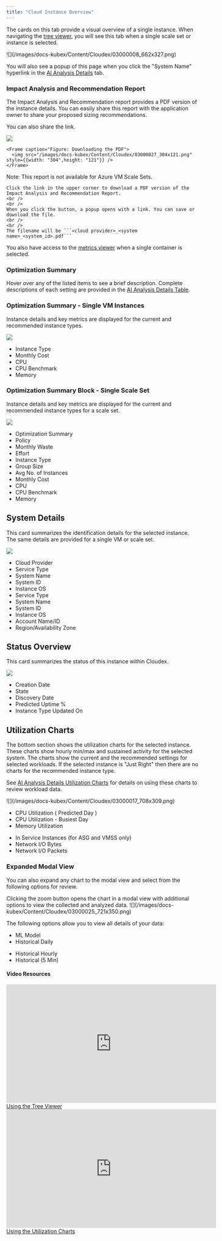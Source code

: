```yaml
---
title: "Cloud Instance Overview"
---
```


The cards on this tab provide a visual overview of a single instance. When navigating the [tree viewer](/docs-kubex/Content/Kubex/Using_the_Tree_Viewer), you will see this tab when a single scale set or instance is selected.


<Frame caption="Figure: Locating the Overview Tab">
![](/images/docs-kubex/Content/Cloudex/03000008_662x327.png)
</Frame>


You will also see a popup of this page when you click the "System Name" hyperlink in the [AI Analysis Details](/docs-kubex/Content/Kubex/AI_Analysis_Details_Table#hyperlink) tab.

### Impact Analysis and Recommendation Report

The Impact Analysis and Recommendation report provides a PDF version of the instance details. You can easily share this report with the application owner to share your proposed sizing recommendations. 

You can also share the link.

<div style={{ width: "100%", display:"flex", flexDirection:"row", alignItems:"center", gap: "6px" }}>
  <div>
    <Frame caption="Figure: Generating the Report">
    <img src="/images/docs-kubex/Content/Cloudex/03000026_304x121.png" style={{width: "304",height: "121"}} />
    </Frame>

    <Frame caption="Figure: Downloading the PDF">
      <img src="/images/docs-kubex/Content/Cloudex/03000027_304x121.png" style={{width: "304",height: "121"}} />
    </Frame>
  </div>

  <div>
    <Note>
    Note:  This report is not available for Azure VM Scale Sets.
    </Note>

    Click the link in the upper corner to download a PDF version of the Impact Analysis and Recommendation Report.
    <br />
    <br />
    When you click the button, a popup opens with a link. You can save or download the file.
    <br />
    <br />
    The filename will be ```<cloud provider>_<system name>_<system_id>.pdf```
  </div>
</div>

You also have access to the [metrics viewer](/docs-kubex/Content/Kubex/Metrics_Viewer_Tab) when a single container is selected.

### Optimization Summary

Hover over any of the listed items to see a brief description. Complete descriptions of each setting are provided in the [AI Analysis Details Table](/docs-kubex/Content/Cloudex/AI_Analysis_Details_Table-Cloud).

### Optimization Summary - Single VM Instances

Instance details and key metrics are displayed for the current and recommended instance types.


<div style={{ width: "100%", display:"flex", flexDirection:"row", alignItems:"center" }}>
  <Frame caption="Figure: Optimization Summary - Single VM Instance">
    <img src="/images/docs-kubex/Content/Cloudex/03000014_627x351.png" style={{width: "304",height: "121"}} />
  </Frame>
  <ul style={{width: "50%"}}>
    <li>
      <Tooltip tip="The current instance type, based on data collection and the recommended instance type based on the Densify analysis.">Instance Type</Tooltip>
    </li>
    <li>
      <Tooltip tip="This is the per instance cost per month, for the current instance type, corresponding to the listed Catalog Instance type for on-demand usage. The second column contains the same value, for the recommended instance type.">
      Monthly Cost
      </Tooltip>
    </li>
    <li>
      <Tooltip tip="The current CPU allocation, based on data collection and the recommended value based on the Densify analysis.">CPU</Tooltip>
    </li>
    <li>
      <Tooltip tip="The CPU benchmark for the current instance type and for the recommended instance type.">CPU Benchmark</Tooltip>
    </li>
    <li>
      <Tooltip tip="The current memory allocation, based on data collection and the recommended value based on the Densify analysis.">Memory</Tooltip>
    </li>
  </ul>
</div>




### Optimization Summary Block - Single Scale Set

Instance details and key metrics are displayed for the current and recommended instance types for a scale set.



<div style={{ width: "100%", display:"flex", flexDirection:"row", alignItems:"center" }}>
  <Frame caption="Figure: Optimization Summary - Single Instance">
    <img src="/images/docs-kubex/Content/Cloudex/03000010_627x351.png" style={{width: "304",height: "121"}} />
  </Frame>
  <ul style={{width: "50%"}}>
    <li>
      <Tooltip tip="The specified optimization type of this instance.  i.e. Downsize, Upsize, etc.">
      Optimization Summary
      </Tooltip>
    </li>
    <li>
      <Tooltip tip="The policy used to analyze the data and generate the recommendations">
      Policy
      </Tooltip>
    </li>
    <li>
      <Tooltip tip="Calculated as: (current estimated cost - recommended estimated cost).">
      Monthly Waste
      </Tooltip>
    </li>
    <li>
      <Tooltip tip="The effort required to investigate and implement this recommendation.">
      Effort
      </Tooltip>
    </li>
    <li>
      <Tooltip tip="The current instance type, based on data collection and the recommended instance type based on the Densify analysis.">
      Instance Type
      </Tooltip>
    </li>
    <li>
      <Tooltip tip="The current and recommended number of instances for the selected scale group.">
      Group Size
      </Tooltip>
    </li>
    <li>
      <Tooltip tip="The average instance count when the scale group is running for the current and recommended ASG.">
      Avg No. of Instances
      </Tooltip>
    </li>
    <li>
      <Tooltip tip="This is the per instance cost per month, for the current instance type, corresponding to the listed Catalog Instance type for on-demand usage. The second column contains the same value, for the recommended instance type.">
      Monthly Cost
      </Tooltip>
    </li>
    <li>
      <Tooltip tip="The current CPU allocation, based on data collection and the recommended value based on the Densify analysis.">
      CPU
      </Tooltip>
    </li>
    <li>
      <Tooltip tip="The CPU benchmark for the current instance type and for the recommended instance type.">
      CPU Benchmark
      </Tooltip>
    </li>
    <li>
      <Tooltip tip="The current memory allocation, based on data collection and the recommended value based on the Densify analysis.">
      Memory
      </Tooltip>
    </li>
  </ul>
</div>



## System Details

This card summarizes the identification details for the selected instance. The same details are provided for a single VM or scale set.


<div style={{ width: "100%", display:"flex", flexDirection:"row", alignItems:"center" }}>
  <Frame caption="Figure: System Details">
    <img src="/images/docs-kubex/Content/Cloudex/03000015.png" style={{width: "304",height: "121"}} />
  </Frame>

<ul style={{width: "50%"}}>
  <li>
    <Tooltip tip="The name of the public cloud provider.">
    Cloud Provider
    </Tooltip>
  </li>
  <li>
    <Tooltip tip="The type of service being analyzed. One of the following:
    *AWS EC2, RDS and ASGs
    *Azure VM and VM Scale Sets
    *GCP Compute Instances
    Not all service types are supported.">
    Service Type
    </Tooltip>
  </li>
  <li>
    <Tooltip tip="The name of the selected system.">
    System Name
    </Tooltip>
  </li>
  <li>
    <Tooltip tip="A unique key assigned by the public cloud vendors to identify this instance. This value is not the same as the Entity ID which is a Densify ID.">
    System ID
    </Tooltip>
  </li>
  <li>
    <Tooltip tip="The operating system running on this instance.">
    Instance OS
    </Tooltip>
  </li>
  <li>
    <Tooltip tip="The type of service being analyzed. One of the following:
    *AWS EC2, RDS and ASGs
    *Azure VM and VM Scale Sets
    *GCP Compute Instances
    Not all service types are supported.">
    Service Type
    </Tooltip>
  </li>
  <li>
    <Tooltip tip="The name of the selected system.">
    System Name
    </Tooltip>
  </li>
  <li>
    <Tooltip tip="A unique key assigned by the public cloud vendors to identify this instance. This value is not the same as the Entity ID which is a Densify ID.">
    System ID
    </Tooltip>
  </li>
  <li>
    <Tooltip tip="The operating system running on this instance.">
    Instance OS
    </Tooltip>
  </li>
  <li>
    <Tooltip tip="One of Account Name or Account ID:
    * Account Name - The instance's parent account, corresponding to: AWS Linked Account, Azure Subscription or GCP Project.
    * Account ID - A unique key assigned by the public cloud vendors to identify the account.">
    Account Name/ID
    </Tooltip>
  </li>
  <li>
    <Tooltip tip="The region, in which this instance is located, or the availability zone that corresponds to a geographic region.">
    Region/Availability Zone
    </Tooltip>
  </li>
</ul>
</div>

## Status Overview

This card summarizes the status of this instance within Cloudex.

<div style={{ width: "100%", display:"flex", flexDirection:"row", alignItems:"center" }}>
  <Frame caption="Figure: Status Overview">
    <img src="/images/docs-kubex/Content/Cloudex/03000016_491x208.png" style={{width: "304",height: "121"}} />
  </Frame>
<ul style={{width: "50%"}}>
  <li>
    <Tooltip tip="The date on which this instance was created in your public cloud account.">
    Creation Date
    </Tooltip>
  </li>
  <li>
    <Tooltip tip="The power state of the selected instance.">
    State
    </Tooltip>
  </li>
  <li>
    <Tooltip tip="The date on which this instance, was first created in your public cloud account.">
    Discovery Date
    </Tooltip>
  </li>
  <li>
    <Tooltip tip="The predicted uptime (%) for a cloud instance or container, is based on the percentage of hours CPU utilization data is present in the historical interval, as specified in the policy settings for the entity. For ASGs and VMSSs, individual child instances are not taken into account. See AI Analysis Details Table for details.">
    Predicted Uptime %
    </Tooltip>
  </li>
  <li>
    <Tooltip tip="A value in this column indicates that the instance type was changed recently. The recommendation for this instance is based only on workload data collected from the specified date, onward. Any historical data gathered before this date is excluded from the analysis, as it has been collected from a different instance type and is no longer relevant.">
    Instance Type Updated On
    </Tooltip>
  </li>
</ul>

</div>

## Utilization Charts

The bottom section shows the utilization charts for the selected instance. These charts show hourly min/max and sustained activity for the selected system. The charts show the current and the recommended settings for selected workloads. If the selected instance is "Just Right" then there are no charts for the recommended instance type.

See [AI Analysis Details Utilization Charts](/docs-kubex/Content/Kubex/AI_Analysis_Details_Charts) for details on using these charts to review workload data.


<Frame caption="Figure: Utilization Charts">
![](/images/docs-kubex/Content/Cloudex/03000017_708x309.png)
</Frame>

<div style={{ width: "100%", display:"flex", flexDirection:"row", alignItems:"center" }}>
<ul style={{width: "50%"}}>
  <li>
    CPU Utilization (
    <Tooltip tip="When Cloudex collects data and reports on it, the results are based on a ‘predicted’ day's data generated using Densify's patented analytics. This is not the average over a set sampling period, but the result of the analysis and your policy settings. Most importantly, it is based on the system's predicted modeled behavior. This is the Cloudex's machine learning.">
    Predicted Day
    </Tooltip>
    )
  </li>
  <li>CPU Utilization - Busiest Day</li>
  <li>Memory Utilization</li>
</ul>

<ul style={{width: "50%"}}>
  <li>In Service Instances (for ASG and VMSS only)</li>
  <li>Network I/O Bytes</li>
  <li>Network I/O Packets</li>
</ul>
</div>


### Expanded Modal View

You can also expand any chart to the modal view and select from the following options for review.


<InlineImageWithText src="/images/docs-kubex/Content/Cloudex/03000038_45x43.png">
Clicking the zoom button opens the chart in a modal view with additional options to view the collected and analyzed data.
</InlineImageWithText>




<Frame caption="Figure: Chart Modal View">
![](/images/docs-kubex/Content/Cloudex/03000025_721x350.png)
</Frame>


The following options allow you to view all details of your data:

<div style={{ width: "50%", display:"flex", flexDirection:"row", alignItems:"center" }}>
  <ul style={{width: "50%"}}>
    <li>
      <Tooltip tip="The data is aggregated hourly for the last day (yesterday) and displayed using quartile data.">
      ML Model
      </Tooltip>
    </li>
    <li>
      <Tooltip tip="The instance data, is aggregated for a single day. You can see the minimum, maximum, sustained and average values by clicking on any data point. Use the slider at the bottom to select the historical days of data to review. Up to 90 days of data is retained.">
      Historical Daily
      </Tooltip>
    </li>
  </ul>

  <ul style={{width: "50%"}}>
    <li>
      <Tooltip tip="The instance data, aggregated for a single hour. Like the historical daily view, you can see the minimum, maximum, sustained and average values by clicking on any data point. Use the slider at the bottom to select the range of data to view.">
      Historical Hourly
      </Tooltip>
    </li>
    <li>
      <Tooltip tip="The container's data aggregated into 5-minute  samples. This option is available for CPU, Working Set Memory, RSS Memory, Total Memory, and Restarts.">
      Historical (5 Min)
      </Tooltip>
    </li>
  </ul>
</div>

#### Video Resources
<AccordionGroup>
<Accordion title="Using the Tree Viewer">
<iframe frameborder="0" height="310" src="https://player.vimeo.com/video/1038945637?title=0&amp;byline=0&amp;portrait=0&amp;badge=0&amp;autopause=0&amp;player_id=0&amp;app_id=58479" width="550"></iframe>
<a href="https://player.vimeo.com/video/1038945637?title=0&amp;byline=0&amp;portrait=0&amp;badge=0&amp;autopause=0&amp;player_id=0&amp;app_id=58479" target='_blank'>Using the Tree Viewer</a>
</Accordion>

<Accordion title="Using the Utilization Charts">
<iframe frameborder="0" height="310" src="https://player.vimeo.com/video/1042992591?badge=0&amp;autopause=0&amp;player_id=0&amp;app_id=58479" width="550"></iframe>
<a href="https://player.vimeo.com/video/1042992591?badge=0&amp;autopause=0&amp;player_id=0&amp;app_id=58479" target='_blank'>Using the Utilization Charts</a>
</Accordion>

</AccordionGroup>